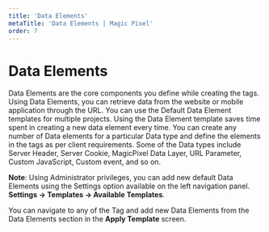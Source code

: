 ---
title: 'Data Elements'
metaTitle: 'Data Elements | Magic Pixel'
order: 7
---

# Data Elements

Data Elements are the core components you define while creating the tags. Using Data Elements, you can retrieve data from the website or mobile application through the URL. You can use the Default Data Element templates for multiple projects. Using the Data Element template saves time spent in creating a new data element every time. You can create any number of Data elements for a particular Data type and define the elements in the tags as per client requirements.
Some of the Data types include Server Header, Server Cookie, MagicPixel Data Layer, URL Parameter, Custom JavaScript, Custom event, and so on.

**Note**: Using Administrator privileges, you can add new default Data Elements using the Settings option available on the left navigation panel. **Settings -> Templates -> Available Templates**. 

You can navigate to any of the Tag and add new Data Elements from the Data Elements section in the **Apply Template** screen.
